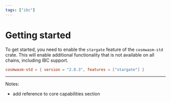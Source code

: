 ```yaml
---
tags: ["ibc"]
---
```


# Getting started

To get started, you need to enable the `stargate` feature of the `cosmwasm-std` crate. This will
enable additional functionality that is not available on all chains, including IBC support.

```toml
cosmwasm-std = { version = "2.0.3", features = ["stargate"] }
```

---

Notes:

- add reference to core capabilities section
